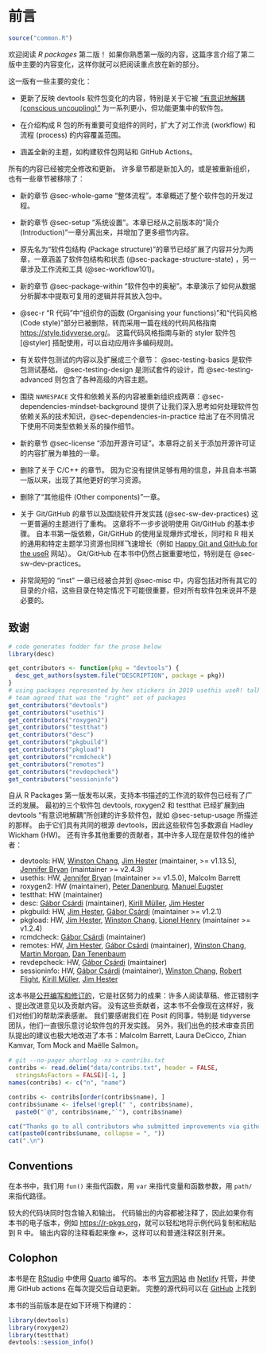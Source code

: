 # 前言 {#sec-preface .unnumbered}

```r
source("common.R")
```

欢迎阅读 *R packages* 第二版！
如果你熟悉第一版的内容，这篇序言介绍了第二版中主要的内容变化，这样你就可以把阅读重点放在新的部分。

这一版有一些主要的变化：

-   更新了反映 devtools 软件包变化的内容，特别是关于它被 ["有意识地解耦 (conscious uncoupling)"](https://www.tidyverse.org/articles/2018/10/devtools-2-0-0/#conscious-uncoupling) 为一系列更小，但功能更集中的软件包。

-   在介绍构成 R 包的所有重要可变组件的同时，扩大了对工作流 (workflow) 和流程 (process) 的内容覆盖范围。

-   涵盖全新的主题，如构建软件包网站和 GitHub Actions。

所有的内容已经被完全修改和更新。
许多章节都是新加入的，或是被重新组织，也有一些章节被移除了：

-   新的章节 @sec-whole-game “整体流程”。本章概述了整个软件包的开发过程。

-   新的章节 @sec-setup “系统设置”。本章已经从之前版本的“简介 (Introduction)”一章分离出来，并增加了更多细节内容。

-   原先名为“软件包结构 (Package structure)”的章节已经扩展了内容并分为两章，一章涵盖了软件包结构和状态 (@sec-package-structure-state) ，另一章涉及工作流和工具 (@sec-workflow101)。

-   新的章节 @sec-package-within “软件包中的奥秘”。本章演示了如何从数据分析脚本中提取可复用的逻辑并将其放入包中。

-   @sec-r “R 代码”中“组织你的函数 (Organising your functions)”和“代码风格 (Code style)”部分已被删除，转而采用一篇在线的代码风格指南 <https://style.tidyverse.org/>。
    这篇代码风格指南与新的 styler 软件包[@styler] 搭配使用，可以自动应用许多编码规则。

-   有关软件包测试的内容以及扩展成三个章节： @sec-testing-basics 是软件包测试基础， @sec-testing-design 是测试套件的设计，而 @sec-testing-advanced 则包含了各种高级的内容主题。

-   围绕 `NAMESPACE` 文件和依赖关系的内容被重新组织成两章：@sec-dependencies-mindset-background 提供了让我们深入思考如何处理软件包依赖关系的技术知识，@sec-dependencies-in-practice 给出了在不同情况下使用不同类型依赖关系的操作细节。

-   新的章节 @sec-license “添加开源许可证”。本章将之前关于添加开源许可证的内容扩展为单独的一章。

-   删除了关于 C/C++ 的章节。
    因为它没有提供足够有用的信息，并且自本书第一版以来，出现了其他更好的学习资源。

-   删除了“其他组件 (Other components)”一章。

-   关于 Git/GitHub 的章节以及围绕软件开发实践 (@sec-sw-dev-practices) 这一更普遍的主题进行了重构。
    这章将不一步步说明使用 Git/GitHub 的基本步骤。
    自本书第一版依赖，Git/GitHub 的使用呈现爆炸式增长，同时和 R 相关的通用和特定主题学习资源也同样飞速增长（例如 [Happy Git and GitHub for the useR](https://happygitwithr.com/index.html) 网站）。
    Git/GitHub 在本书中仍然占据重要地位，特别是在 @sec-sw-dev-practices。

-   非常简短的 "inst" 一章已经被合并到 @sec-misc 中，内容包括对所有其它的目录的介绍，这些目录在特定情况下可能很重要，但对所有软件包来说并不是必要的。

## 致谢

```r
# code generates fodder for the prose below
library(desc)

get_contributors <- function(pkg = "devtools") {
  desc_get_authors(system.file("DESCRIPTION", package = pkg))
}
# using packages represented by hex stickers in 2019 usethis useR! talk
# team agreed that was the "right" set of packages
get_contributors("devtools")
get_contributors("usethis")
get_contributors("roxygen2")
get_contributors("testthat")
get_contributors("desc")
get_contributors("pkgbuild")
get_contributors("pkgload")
get_contributors("rcmdcheck")
get_contributors("remotes")
get_contributors("revdepcheck")
get_contributors("sessioninfo")
```

自从 R Packages 第一版发布以来，支持本书描述的工作流的软件包已经有了广泛的发展。
最初的三个软件包 devtools, roxygen2 和 testthat 已经扩展到由 devtools “有意识地解耦”所创建的许多软件包，就如 @sec-setup-usage 所描述的那样。
由于它们具有共同的根源 devtools，因此这些软件包多数源自 Hadley Wickham (HW)。
还有许多其他重要的贡献者，其中许多人现在是软件包的维护者：

-   devtools: HW, [Winston Chang](https://github.com/wch), [Jim Hester](https://github.com/jimhester) (maintainer, \>= v1.13.5), [Jennifer Bryan](https://github.com/jennybc) (maintainer \>= v2.4.3)
-   usethis: HW, [Jennifer Bryan](https://github.com/jennybc) (maintainer \>= v1.5.0), Malcolm Barrett
-   roxygen2: HW (maintainer), [Peter Danenburg](https://github.com/klutometis), [Manuel Eugster](https://github.com/mjaeugster)
-   testthat: HW (maintainer)
-   desc: [Gábor Csárdi](https://github.com/gaborcsardi) (maintainer), [Kirill Müller](https://github.com/krlmlr), [Jim Hester](https://github.com/jimhester)
-   pkgbuild: HW, [Jim Hester](https://github.com/jimhester), [Gábor Csárdi](https://github.com/gaborcsardi) (maintainer \>= v1.2.1)
-   pkgload: HW, [Jim Hester](https://github.com/jimhester), [Winston Chang](https://github.com/wch), [Lionel Henry](https://github.com/lionel-) (maintainer \>= v1.2.4)
-   rcmdcheck: [Gábor Csárdi](https://github.com/gaborcsardi) (maintainer)
-   remotes: HW, [Jim Hester](https://github.com/jimhester), [Gábor Csárdi](https://github.com/gaborcsardi) (maintainer), [Winston Chang](https://github.com/wch), [Martin Morgan](https://github.com/mtmorgan), [Dan Tenenbaum](https://github.com/dtenenba)
-   revdepcheck: HW, [Gábor Csárdi](https://github.com/gaborcsardi) (maintainer)
-   sessioninfo: HW, [Gábor Csárdi](https://github.com/gaborcsardi) (maintainer), [Winston Chang](https://github.com/wch), [Robert Flight](https://github.com/rmflight), [Kirill Müller](https://github.com/krlmlr), [Jim Hester](https://github.com/jimhester)

这本书是[公开编写和修订的](https://github.com/hadley/r-pkgs/)，它是社区努力的成果：许多人阅读草稿、修正错别字
、提出改进意见以及贡献内容。
没有这些贡献者，这本书不会像现在这样好，我们对他们的帮助深表感谢。
我们要感谢我们在 Posit 的同事，特别是 tidyverse 团队，他们一直很乐意讨论软件包的开发实践。
另外，我们出色的技术审查员团队提出的建议也极大地改进了本书：Malcolm Barrett, Laura DeCicco, Zhian Kamvar, Tom Mock and Maëlle Salmon。

```r
# git --no-pager shortlog -ns > contribs.txt
contribs <- read.delim("data/contribs.txt", header = FALSE, 
  stringsAsFactors = FALSE)[-1, ]
names(contribs) <- c("n", "name")

contribs <- contribs[order(contribs$name), ]
contribs$uname <- ifelse(!grepl(" ", contribs$name), 
  paste0("`@", contribs$name,"`"), contribs$name)

cat("Thanks go to all contributors who submitted improvements via github (in alphabetical order): ")
cat(paste0(contribs$uname, collapse = ", "))
cat(".\n")
```

## Conventions

在本书中，我们用 `fun()` 来指代函数，用 `var` 来指代变量和函数参数，用 `path/` 来指代路径。

较大的代码块同时包含输入和输出。
代码输出的内容都被注释了，因此如果你有本书的电子版本，例如 <https://r-pkgs.org>，就可以轻松地将示例代码复制和粘贴到 R 中。
输出内容的注释看起来像 `#>`，这样可以和普通注释区别开来。

## Colophon

本书是在 [RStudio](https://www.rstudio.com/products/rstudio/) 中使用 [Quarto](https://quarto.org) 编写的。
本书 [官方网站](https://r-pkgs.org) 由 [Netlify](https://www.netlify.com) 托管，并使用 GitHub actions 在每次提交后自动更新。
完整的源代码可以在 [GitHub](https://github.com/hadley/r-pkgs) 上找到

本书的当前版本是在如下环境下构建的：

```r
library(devtools)
library(roxygen2)
library(testthat)
devtools::session_info()
```
